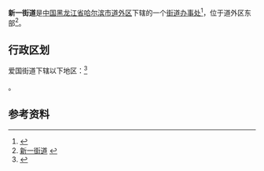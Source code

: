 {{中国乡级行政区|23/01/04/026/000
|景观照片文件名 = 
|景观照片描述 = 
|汉语拼音 = 
|其他语言 = 
|其他语言名称 = 
|旧称 = 
|地名出处 = 
|位置图文件名 = 
|位置图描述 = 
|自定义图片= 
|建置时间 = 
|政府驻地 = 
|毗邻 = 
|总面积 = 12.5平方公里
|总人口 = 
|总人口年份 = 
|户籍人口 = 58518人
|户籍人口年份 = 
|常住人口 = 
|常住人口年份 = 
|人口密度 = 
|GDP = 
|GDP年份 = 
|邮政编码 = 150000
|电话区号 = 451
|官方网站 = 
|网站名称 = 
|23/01/04/026/000}}

'''新一街道'''是[[中国|中国]][[黑龙江省|黑龙江省]][[哈尔滨市|哈尔滨市]][[道外区|道外区]]下辖的一个[[街道办事处|街道办事处]]<ref>{{PRC admin/ref sgc|{{PRC admin/parent|23/01/04/026/000}}}}</ref>，位于道外区东部<ref>[http://www.chinaquhua.cn/heilongjiang/ 新一街道] {{webarchive|url=https://web.archive.org/web/20110822123644/http://www.chinaquhua.cn/heilongjiang/ |date=2011-08-22 }}</ref>。

== 行政区划 ==
爱国街道下辖以下地区：<ref>{{PRC admin/ref sgc|23/01/04/026/000}}</ref>

{{PRC admin/children|23/01/04/026/000}}。

==参考资料==
{{reflist}}

{{PRC admin/navcat|23/01/04/026/000}}